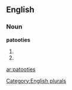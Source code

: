 ==English==

===Noun===
'''patooties'''

# {{plural of|[[patootie]]}}
# {{plural of|[[patooty]]}}

[[Category:English plurals]]

[[ar:patooties]]